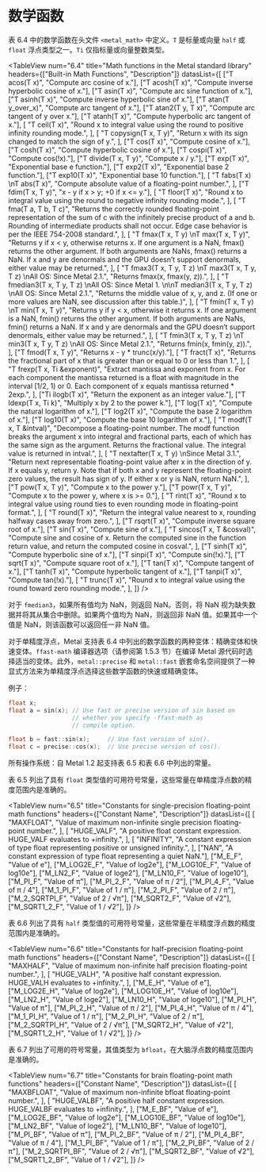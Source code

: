 # 数学函数

<ToBePolishedAfterTranslation />

<OriginalPDF title="6.5 Math Functions" />

表 6.4 中的数学函数在头文件 `<metal_math>` 中定义。`T` 是标量或向量 `half` 或 `float` 浮点类型之一。`Ti` 仅指标量或向量整数类型。

<TableView
  num="6.4"
  title="Math functions in the Metal standard library"
  headers={["Built-in Math Functions", "Description"]}
  datasList={[
    ["T acos(T x)", "Compute arc cosine of x."],
    ["T acosh(T x)", "Compute inverse hyperbolic cosine of x."],
    ["T asin(T x)", "Compute arc sine function of x."],
    ["T asinh(T x)", "Compute inverse hyperbolic sine of x."],
    ["T atan(T y_over_x)", "Compute arc tangent of x."],
    ["T atan2(T y, T x)", "Compute arc tangent of y over x."],
    ["T atanh(T x)", "Compute hyperbolic arc tangent of x."],
    [
      "T ceil(T x)",
      "Round x to integral value using the round to positive infinity rounding mode.",
    ],
    [
      "T copysign(T x, T y)",
      "Return x with its sign changed to match the sign of y.",
    ],
    ["T cos(T x)", "Compute cosine of x."],
    ["T cosh(T x)", "Compute hyperbolic cosine of x."],
    ["T cospi(T x)", "Compute cos(!x)."],
    ["T divide(T x, T y)", "Compute x / y."],
    ["T exp(T x)", "Exponential base e function."],
    ["T exp2(T x)", "Exponential base 2 function."],
    ["T exp10(T x)", "Exponential base 10 function."],
    [
      "T fabs(T x) \nT abs(T x)",
      "Compute absolute value of a floating-point number.",
    ],
    ["T fdim(T x, T y)", "x - y if x > y; +0 if x <= y."],
    [
      "T floor(T x)",
      "Round x to integral value using the round to negative infinity rounding mode.",
    ],
    [
      "T fma(T a, T b, T c)",
      "Returns the correctly rounded floating-point representation of the sum of c with the infinitely precise product of a and b. Rounding of intermediate products shall not occur. Edge case behavior is per the IEEE 754-2008 standard.",
    ],
    [
      "T fmax(T x, T y) \nT max(T x, T y)",
      "Returns y if x < y, otherwise returns x. If one argument is a NaN, fmax() returns the other argument. If both arguments are NaNs, fmax() returns a NaN. If x and y are denormals and the GPU doesn’t support denormals, either value may be returned.",
    ],
    [
      "T fmax3(T x, T y, T z) \nT max3(T x, T y, T z) \nAll OS: Since Metal 2.1.",
      "Returns fmax(x, fmax(y, z)).",
    ],
    [
      "T fmedian3(T x, T y, T z) \nAll OS: Since Metal 1. \n\nT median3(T x, T y, T z) \nAll OS: Since Metal 2.1.",
      "Returns the middle value of x, y, and z. (If one or more values are NaN, see discussion after this table.)",
    ],
    [
      "T fmin(T x, T y) \nT min(T x, T y)",
      "Returns y if y < x, otherwise it returns x. If one argument is a NaN, fmin() returns the other argument. If both arguments are NaNs, fmin() returns a NaN. If x and y are denormals and the GPU doesn’t support denormals, either value may be returned.",
    ],
    [
      "T fmin3(T x, T y, T z) \nT min3(T x, T y, T z) \nAll OS: Since Metal 2.1.",
      "Returns fmin(x, fmin(y, z)).",
    ],
    ["T fmod(T x, T y)", "Returns x - y * trunc(x/y)."],
    [
      "T fract(T x)",
      "Returns the fractional part of x that is greater than or equal to 0 or less than 1.",
    ],
    [
      "T frexp(T x, Ti &exponent)",
      "Extract mantissa and exponent from x. For each component the mantissa returned is a float with magnitude in the interval [1/2, 1) or 0. Each component of x equals mantissa returned * 2exp.",
    ],
    ["Ti ilogb(T x)", "Return the exponent as an integer value."],
    ["T ldexp(T x, Ti k)", "Multiply x by 2 to the power k."],
    ["T log(T x)", "Compute the natural logarithm of x."],
    ["T log2(T x)", "Compute the base 2 logarithm of x."],
    ["T log10(T x)", "Compute the base 10 logarithm of x."],
    [
      "T modf(T x, T &intval)",
      "Decompose a floating-point number. The modf function breaks the argument x into integral and fractional parts, each of which has the same sign as the argument. Returns the fractional value. The integral value is returned in intval.",
    ],
    [
      "T nextafter(T x, T y) \nSince Metal 3.1.",
      "Return next representable floating-point value after x in the direction of y. If x equals y, return y. Note that if both x and y represent the floating-point zero values, the result has sign of y. If either x or y is NaN, return NaN.",
    ],
    ["T pow(T x, T y)", "Compute x to the power y."],
    ["T powr(T x, T y)", "Compute x to the power y, where x is >= 0."],
    [
      "T rint(T x)",
      "Round x to integral value using round ties to even rounding mode in floating-point format.",
    ],
    [
      "T round(T x)",
      "Return the integral value nearest to x, rounding halfway cases away from zero.",
    ],
    ["T rsqrt(T x)", "Compute inverse square root of x."],
    ["T sin(T x)", "Compute sine of x."],
    [
      "T sincos(T x, T &cosval)",
      "Compute sine and cosine of x. Return the computed sine in the function return value, and return the computed cosine in cosval.",
    ],
    ["T sinh(T x)", "Compute hyperbolic sine of x."],
    ["T sinpi(T x)", "Compute sin(!x)."],
    ["T sqrt(T x)", "Compute square root of x."],
    ["T tan(T x)", "Compute tangent of x."],
    ["T tanh(T x)", "Compute hyperbolic tangent of x."],
    ["T tanpi(T x)", "Compute tan(!x)."],
    [
      "T trunc(T x)",
      "Round x to integral value using the round toward zero rounding mode.",
    ],
  ]}
/>

对于 `fmedian3`，如果所有值均为 NaN，则返回 NaN。否则，将 NaN 视为缺失数据并将其从集合中删除。如果两个值均为 NaN，则返回非 NaN 值。如果其中一个值是 NaN，则该函数可以返回任一非 NaN 值。

对于单精度浮点，Metal 支持表 6.4 中列出的数学函数的两种变体：精确变体和快速变体。`ffast-math` 编译器选项（请参阅第 1.5.3 节）在编译 Metal 源代码时选择适当的变体。此外，`metal::precise` 和 `metal::fast` 嵌套命名空间提供了一种显式方法来为单精度浮点选择这些数学函数的快速或精确变体。

例子：

```cpp
float x;
float a = sin(x); // Use fast or precise version of sin based on
                  // whether you specify -ffast-math as
                  // compile option.

float b = fast::sin(x);     // Use fast version of sin().
float c = precise::cos(x);  // Use precise version of cos().
```

所有操作系统：自 Metal 1.2 起支持表 6.5 和表 6.6 中列出的常量。

表 6.5 列出了具有 `float` 类型值的可用符号常量，这些常量在单精度浮点数的精度范围内是准确的。

<TableView
  num="6.5"
  title="Constants for single-precision floating-point math functions"
  headers={["Constant Name", "Description"]}
  datasList={[
    [
      "MAXFLOAT",
      "Value of maximum non-infinite single precision floating-point number.",
    ],
    [
      "HUGE_VALF",
      "A positive float constant expression. HUGE_VALF evaluates to +infinity.",
    ],
    [
      "INFINITY",
      "A constant expression of type float representing positive or unsigned infinity.",
    ],
    ["NAN", "A constant expression of type float representing a quiet NaN."],
    ["M_E_F", "Value of e"],
    ["M_LOG2E_F", "Value of log2e"],
    ["M_LOG10E_F", "Value of log10e"],
    ["M_LN2_F", "Value of loge2"],
    ["M_LN10_F", "Value of loge10"],
    ["M_PI_F", "Value of π"],
    ["M_PI_2_F", "Value of π / 2"],
    ["M_PI_4_F", "Value of π / 4"],
    ["M_1_PI_F", "Value of 1 / π"],
    ["M_2_PI_F", "Value of 2 / π"],
    ["M_2_SQRTPI_F", "Value of 2 / √π"],
    ["M_SQRT2_F", "Value of √2"],
    ["M_SQRT1_2_F", "Value of 1 / √2"],
  ]}
/>

表 6.6 列出了具有 `half` 类型值的可用符号常量，这些常量在半精度浮点数的精度范围内是准确的。

<TableView
  num="6.6"
  title="Constants for half-precision floating-point math functions"
  headers={["Constant Name", "Description"]}
  datasList={[
    [
      "MAXHALF",
      "Value of maximum non-infinite half precision floating-point number.",
    ],
    [
      "HUGE_VALH",
      "A positive half constant expression. HUGE_VALH evaluates to +infinity.",
    ],
    ["M_E_H", "Value of e"],
    ["M_LOG2E_H", "Value of log2e"],
    ["M_LOG10E_H", "Value of log10e"],
    ["M_LN2_H", "Value of loge2"],
    ["M_LN10_H", "Value of loge10"],
    ["M_PI_H", "Value of π"],
    ["M_PI_2_H", "Value of π / 2"],
    ["M_PI_4_H", "Value of π / 4"],
    ["M_1_PI_H", "Value of 1 / π"],
    ["M_2_PI_H", "Value of 2 / π"],
    ["M_2_SQRTPI_H", "Value of 2 / √π"],
    ["M_SQRT2_H", "Value of √2"],
    ["M_SQRT1_2_H", "Value of 1 / √2"],
  ]}
/>

表 6.7 列出了可用的符号常量，其值类型为 `bfloat`，在大脑浮点数的精度范围内是准确的。

<TableView
  num="6.7"
  title="Constants for brain floating-point math functions"
  headers={["Constant Name", "Description"]}
  datasList={[
    [
      "MAXBFLOAT",
      "Value of maximum non-infinite bfloat floating-point number.",
    ],
    [
      "HUGE_VALBF",
      "A positive half constant expression. HUGE_VALBF evaluates to +infinity.",
    ],
    ["M_E_BF", "Value of e"],
    ["M_LOG2E_BF", "Value of log2e"],
    ["M_LOG10E_BF", "Value of log10e"],
    ["M_LN2_BF", "Value of loge2"],
    ["M_LN10_BF", "Value of loge10"],
    ["M_PI_BF", "Value of π"],
    ["M_PI_2_BF", "Value of π / 2"],
    ["M_PI_4_BF", "Value of π / 4"],
    ["M_1_PI_BF", "Value of 1 / π"],
    ["M_2_PI_BF", "Value of 2 / π"],
    ["M_2_SQRTPI_BF", "Value of 2 / √π"],
    ["M_SQRT2_BF", "Value of √2"],
    ["M_SQRT1_2_BF", "Value of 1 / √2"],
  ]}
/>
